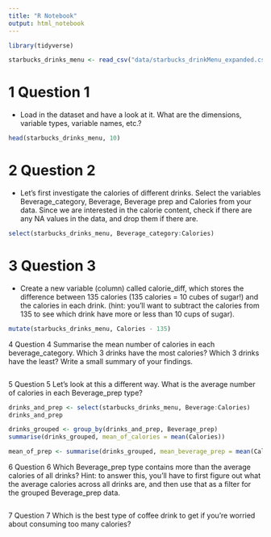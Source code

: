 ```yaml
---
title: "R Notebook"
output: html_notebook
---
```


```r
library(tidyverse)
```

```r
starbucks_drinks_menu <- read_csv("data/starbucks_drinkMenu_expanded.csv")
```


# 1 Question 1

* Load in the dataset and have a look at it. What are the dimensions, variable types, variable names, etc.?

```r
head(starbucks_drinks_menu, 10)
```


# 2 Question 2

* Let’s first investigate the calories of different drinks. Select the variables Beverage_category, Beverage, Beverage prep and Calories from your data. Since we are interested in the calorie content, check if there are any NA values in the data, and drop them if there are.

```r
select(starbucks_drinks_menu, Beverage_category:Calories)

```


# 3 Question 3

* Create a new variable (column) called calorie_diff, which stores the difference between 135 calories (135 calories = 10 cubes of sugar!) and the calories in each drink. (hint: you’ll want to subtract the calories from 135 to see which drink have more or less than 10 cups of sugar).

```r
mutate(starbucks_drinks_menu, Calories - 135)
```


4 Question 4
Summarise the mean number of calories in each beverage_category. Which 3 drinks have the most calories? Which 3 drinks have the least? Write a small summary of your findings.

```r

```


5 Question 5
Let’s look at this a different way. What is the average number of calories in each Beverage_prep type?

```r
drinks_and_prep <- select(starbucks_drinks_menu, Beverage:Calories)
drinks_and_prep
```

```r
drinks_grouped <- group_by(drinks_and_prep, Beverage_prep)
summarise(drinks_grouped, mean_of_calories = mean(Calories))
```

```r
mean_of_prep <- summarise(drinks_grouped, mean_beverage_prep = mean(Calories)) 
```


6 Question 6
Which Beverage_prep type contains more than the average calories of all drinks?
Hint: to answer this, you’ll have to first figure out what the average calories across all drinks are, and then use that as a filter for the grouped Beverage_prep data.

```r

```

7 Question 7
Which is the best type of coffee drink to get if you’re worried about consuming too many calories?

```r

```

